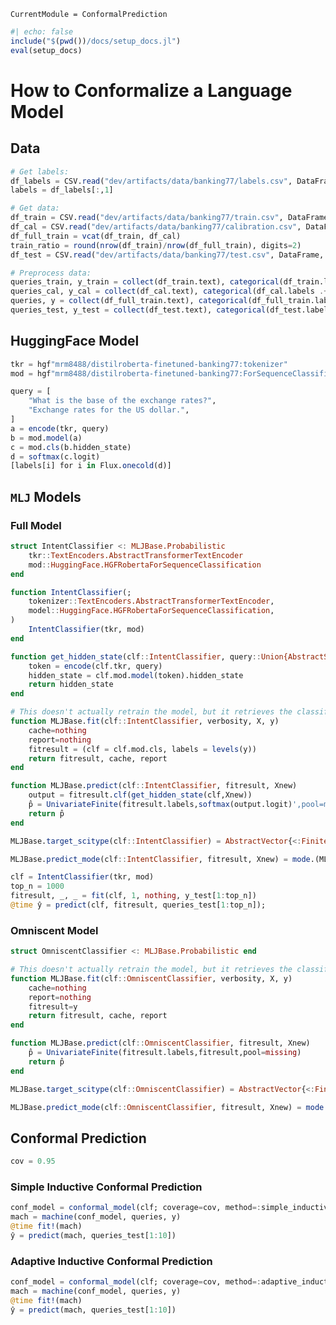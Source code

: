 ```@meta
CurrentModule = ConformalPrediction
```

```julia
#| echo: false
include("$(pwd())/docs/setup_docs.jl")
eval(setup_docs)
```

# How to Conformalize a Language Model

## Data

```julia
# Get labels:
df_labels = CSV.read("dev/artifacts/data/banking77/labels.csv", DataFrame, drop=[1])
labels = df_labels[:,1]

# Get data:
df_train = CSV.read("dev/artifacts/data/banking77/train.csv", DataFrame, drop=[1])
df_cal = CSV.read("dev/artifacts/data/banking77/calibration.csv", DataFrame, drop=[1])
df_full_train = vcat(df_train, df_cal)
train_ratio = round(nrow(df_train)/nrow(df_full_train), digits=2)
df_test = CSV.read("dev/artifacts/data/banking77/test.csv", DataFrame, drop=[1])

# Preprocess data:
queries_train, y_train = collect(df_train.text), categorical(df_train.labels .+ 1)
queries_cal, y_cal = collect(df_cal.text), categorical(df_cal.labels .+ 1)
queries, y = collect(df_full_train.text), categorical(df_full_train.labels .+ 1)
queries_test, y_test = collect(df_test.text), categorical(df_test.labels .+ 1)
```

## HuggingFace Model

```julia
tkr = hgf"mrm8488/distilroberta-finetuned-banking77:tokenizer"
mod = hgf"mrm8488/distilroberta-finetuned-banking77:ForSequenceClassification"
```

```julia
query = [
    "What is the base of the exchange rates?",
    "Exchange rates for the US dollar.",
]
a = encode(tkr, query)
b = mod.model(a)
c = mod.cls(b.hidden_state)
d = softmax(c.logit)
[labels[i] for i in Flux.onecold(d)]
```

## `MLJ` Models

### Full Model

```julia
struct IntentClassifier <: MLJBase.Probabilistic
    tkr::TextEncoders.AbstractTransformerTextEncoder
    mod::HuggingFace.HGFRobertaForSequenceClassification
end

function IntentClassifier(;
    tokenizer::TextEncoders.AbstractTransformerTextEncoder, 
    model::HuggingFace.HGFRobertaForSequenceClassification,
)
    IntentClassifier(tkr, mod)
end

function get_hidden_state(clf::IntentClassifier, query::Union{AbstractString, Vector{<:AbstractString}})
    token = encode(clf.tkr, query)
    hidden_state = clf.mod.model(token).hidden_state
    return hidden_state
end

# This doesn't actually retrain the model, but it retrieves the classifier object
function MLJBase.fit(clf::IntentClassifier, verbosity, X, y)
    cache=nothing
    report=nothing
    fitresult = (clf = clf.mod.cls, labels = levels(y))
    return fitresult, cache, report
end

function MLJBase.predict(clf::IntentClassifier, fitresult, Xnew)
    output = fitresult.clf(get_hidden_state(clf,Xnew))
    p̂ = UnivariateFinite(fitresult.labels,softmax(output.logit)',pool=missing)
    return p̂
end

MLJBase.target_scitype(clf::IntentClassifier) = AbstractVector{<:Finite}

MLJBase.predict_mode(clf::IntentClassifier, fitresult, Xnew) = mode.(MLJBase.predict(clf, fitresult, Xnew))
```

```julia
clf = IntentClassifier(tkr, mod)
top_n = 1000
fitresult, _, _ = fit(clf, 1, nothing, y_test[1:top_n])
@time ŷ = predict(clf, fitresult, queries_test[1:top_n]);
```

### Omniscent Model

```julia
struct OmniscentClassifier <: MLJBase.Probabilistic end

# This doesn't actually retrain the model, but it retrieves the classifier object
function MLJBase.fit(clf::OmniscentClassifier, verbosity, X, y)
    cache=nothing
    report=nothing
    fitresult=y
    return fitresult, cache, report
end

function MLJBase.predict(clf::OmniscentClassifier, fitresult, Xnew)
    p̂ = UnivariateFinite(fitresult.labels,fitresult,pool=missing)
    return p̂
end

MLJBase.target_scitype(clf::OmniscentClassifier) = AbstractVector{<:Finite}

MLJBase.predict_mode(clf::OmniscentClassifier, fitresult, Xnew) = mode.(MLJBase.predict(clf, fitresult, Xnew))
```

## Conformal Prediction

```julia
cov = 0.95
```

### Simple Inductive Conformal Prediction

```julia
conf_model = conformal_model(clf; coverage=cov, method=:simple_inductive, train_ratio=train_ratio)
mach = machine(conf_model, queries, y)
@time fit!(mach)
ŷ = predict(mach, queries_test[1:10])
```

### Adaptive Inductive Conformal Prediction

```julia
conf_model = conformal_model(clf; coverage=cov, method=:adaptive_inductive, train_ratio=train_ratio)
mach = machine(conf_model, queries, y)
@time fit!(mach)
ŷ = predict(mach, queries_test[1:10])
```